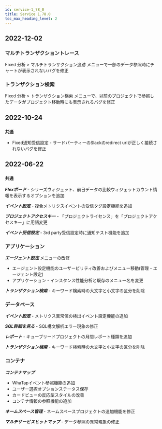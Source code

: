 ```yaml
---
id: service-1_78_0
title: Service 1.78.0
toc_max_heading_level: 2
---
```



## 2022-12-02

### マルチトランザクショントレース

<Status>Fixed</Status> <UI>分析</UI> > <UI>マルチトランザクション追跡</UI> メニューで一部のデータ参照時にチャートが表示されないバグを修正

### トランザクション検索

<Status>Fixed</Status> <UI>分析</UI> > <UI>トランザクション検索</UI> メニューで、以前のプロジェクトで参照したデータがプロジェクト移動時にも表示されるバグを修正

## 2022-10-24

### `共通`

-   <Status>Fixed</Status>通知受信設定 - サードパーティーのSlackのredirect urlが正しく接続されないバグを修正

## 2022-06-22

### `共通`

**_Flexボード_** - シリーズウィジェット、前日データの比較ウィジェットカウント情報を表示するオプションを追加

**_イベント設定_** - 複合メトリクスイベントの受信タグ設定機能を追加

**_プロジェクトアクセスキー_** - 「プロジェクトライセンス」を「プロジェクトアクセスキー」に用語変更

**_イベント受信設定_** - 3rd party受信設定時に通知テスト機能を追加

### アプリケーション

**_エージェント設定_** メニューの改修

-   エージェント設定機能のユーザービリティ改善およびメニュー移動(管理 - エージェント設定)
-   アプリケーション - インスタンス性能分析と既存のメニュー名を変更

**_トランザクション検索_** - キーワード検索時の大文字と小文字の区分を削除

### データベース

**_イベント設定_** - メトリクス異常値の検出イベント設定機能の追加 

**_SQL詳細を見る_** - SQL構文解析エラー現象の修正

**_レポート_** - キューブリードプロジェクトの月間レポート種類を追加

**_トランザクション検索_** - キーワード検索時の大文字と小文字の区分を削除

### コンテナ

**_コンテナマップ_**

-   WhaTapイベント参照機能の追加 
-   ユーザー選択オプションステータス保存
-   カードビューの反応型スタイルの改善
-   コンテナ情報の参照機能の追加

**_ネームスペース管理_** - ネームスペースプロジェクトの追加機能を修正

**_マルチサービスヒットマップ_** - データ参照の異常現象の修正

